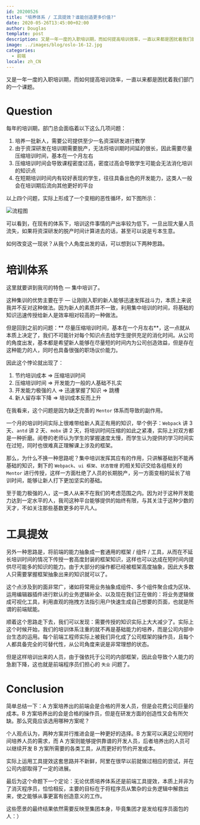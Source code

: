 ```yaml
---
id: 20200526
title: "培养体系 / 工具提效？谁能创造更多价值?"
date: 2020-05-26T13:45:00+02:00
author: Douglas
template: post
description: 又是一年一度的入职培训期，而如何提高培训效率，一直以来都是困扰着我们部门的一个课题。
image: ../images/blog/oslo-16-12.jpg
categories:
  - 前端
locale: zh_CN
---
```


又是一年一度的入职培训期，而如何提高培训效率，一直以来都是困扰着我们部门的一个课题。

# Question

每年的培训期，部门总会面临着以下这么几项问题：

1. 培养一批新人，需要公司提供至少一名资深研发进行教学
2. 由于资深研发在培训期需要脱产，无法将培训期时间延的很长，因此需要尽量压缩培训时间，基本在一个月左右
3. 压缩培训时间会导致课程密度过高，密度过高会导致学生可能会无法消化培训的知识点
4. 在短期培训时间内有较好表现的学生，往往具备出色的开发能力，这类人一般会在培训期后流向其他更好的平台

以上四个问题，实际上形成了一个变相的恶性循环，如下图所示：

![流程图](http://imagetemp.oss-cn-beijing.aliyuncs.com/blog/2020-05-26-%E6%B5%81%E7%A8%8B%E5%9B%BE.jpg?x-oss-process=style/TestCompress)

可以看到，在现有的体系下，培训这件事情的产出率较为低下。一旦出现大量人员流失，如果将资深研发的脱产时间计算进去的话，甚至可以说是亏本生意。

如何改变这一现状？从我个人角度出发的话，可以想到以下两种思路。

# 培训体系

这里就要讲到我司的特色 — 集中培训了。

这种集训的优势主要在于 — 让刚刚入职的新人能够迅速发挥战斗力，本质上来说我并不反对这种做法。因为新人的素质并不一致，利用集中培训的时间，将基础的知识迅速传授给新人是效率相对较高的一种做法。

但是回到之前的问题：** 尽量压缩培训时间，基本在一个月左右**，这一点就从本质上决定了，我们不可能针对每个知识点去给学生提供充足的消化时间。从公司的角度出发，基本都是希望新人能够在尽量短的时间内为公司创造效益，但是存在这种能力的人，同时也具备很强的职场议价能力。

因此这个悖论就出现了：

1. 节约培训成本 =\> 压缩培训时间
2. 压缩培训时间 =\> 开发能力一般的人基础不扎实
3. 开发能力极强的人 =\> 迅速掌握了知识 =\> 跳槽
4. 新人留存率下降 =\> 培训成本反而上升

在我看来，这个问题是因为缺乏完善的 `Mentor` 体系而导致的副作用。

一个月的培训时间实际上很难带给新人真正有用的知识，举个例子：`Webpack` 讲 3 天、`antd` 讲 2 天、`mobx` 讲 2 天，将培训时间压缩的如此之紧凑，实际上对双方都是一种折磨。阅卷的老师认为学生的掌握速度太慢，而学生认为提供的学习时间实在过短，同时也很难真正理解课上涉及的框架。

那么，为什么不换一种思路呢？集中培训发挥其应有的作用，只讲解基础到不能再基础的知识，剩下的 `Webpack`、`ui 框架`、`状态管理` 的相关知识交给各组相关的 `Mentor` 进行传授，这样一方面杜绝了人员的长期脱产，另一方面变相的延长了培训时间，能够让新人打下更加坚实的基础。

至于能力极强的人，这一类人从来不在我们的考虑范围之内。因为对于这种开发能力达到一定水平的人，我司这种平台能够提供的始终有限，与其关注于这种少数的天才，不如关注那些基数更多的平凡人。

# 工具提效

另外一种思路是，将前端的能力抽象成一套通用的框架 / 组件 / 工具，从而在不延长培训时间的情况下传授一套高度封装的框架知识，这样也可以达成在短时间内提供尽可能多的知识的能力。由于大部分的操作都已经被框架高度抽象，因此大多数人只需要掌握框架抽象出来的知识就可以了。

这个点涉及到的面非常广，诸如将常用业务抽象成组件、多个组件聚合成为区块、运用编辑器插件进行默认的业务逻辑补全、以及现在我们正在做的：将业务逻辑做成可视化工具，利用直观的拖拽方法指引用户快速生成自己想要的页面，也就是所谓的前端赋能。

顺着这个思路走下去，我们可以发现：需要传授的知识实际上大大减少了。实际上这个时候开始，我们的培训体系注重的就不再是基础能力的培养，而是公司内部中台生态的运用。每个前端工程师实际上被我们异化成了公司框架的操作员，且每个人都具备完全的可替代性，从公司角度来说是非常理想的状态。

但是这样培训出来的人员，由于强依托于公司的内部框架，因此会导致个人能力的急剧下降，这也就是前端程序员们担心的 `失业` 问题了。

# Conclusion

简单总结一下：A 方案培养出的前端会是合格的开发人员，但是会花费公司巨量的成本。B 方案培养出的会是合格的操作员，但是在研发方面的创造性又会有所欠缺。那么究竟应该选用哪种方案呢？

个人观点认为，两种方案并行推进会是一种更好的选择。B 方案可以满足公司短时间培养人员的需求，而 A 方案则能够提供靠谱的开发人员，后者培养出的人员可以继续开发 B 方案所需要的各类工具，从而更好的节约开发成本。

实际上运用工具提效这套思路并不新鲜，阿里在很早以前就做过相应的尝试，并在公司内部取得了一定的进展。

最后为这个命题下一个定论：无论优质培养体系还是前端工具提效，本质上并非为了消灭程序员，恰恰相反，主要的目标在于将程序员从繁杂的业务逻辑中解救出来，使之能够从事更富有创造意义的工作。

这些愿景的最终结果依然需要反映至集团本身，毕竟集团才是发给程序员面包的人：）

